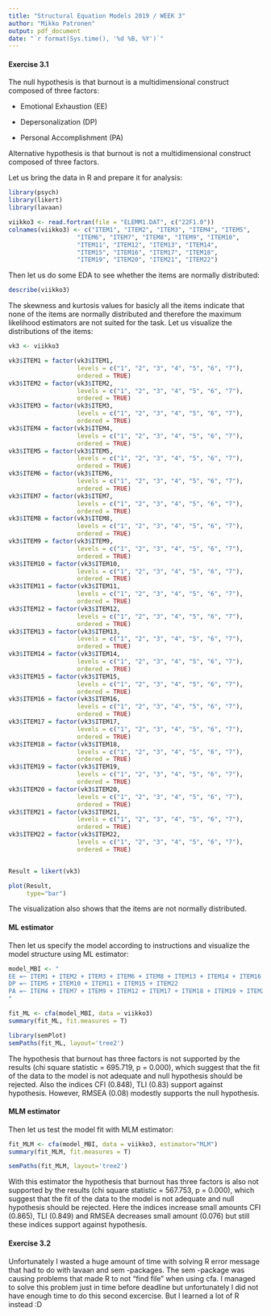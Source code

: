 ```yaml
---
title: "Structural Equation Models 2019 / WEEK 3"
author: "Mikko Patronen"
output: pdf_document
date: "`r format(Sys.time(), '%d %B, %Y')`"
---
```


#### Exercise 3.1

The null hypothesis is that burnout is a multidimensional construct composed of three factors:

- Emotional Exhaustion (EE)

- Depersonalization (DP)

- Personal Accomplishment (PA)


  
Alternative hypothesis is that burnout is not a multidimensional construct composed of three factors.


Let us bring the data in R and prepare it for analysis:

```r
library(psych)
library(likert)
library(lavaan)

viikko3 <- read.fortran(file = "ELEMM1.DAT", c("22F1.0"))
colnames(viikko3) <- c("ITEM1", "ITEM2", "ITEM3", "ITEM4", "ITEM5",
                   "ITEM6", "ITEM7", "ITEM8", "ITEM9", "ITEM10",
                   "ITEM11", "ITEM12", "ITEM13", "ITEM14",
                   "ITEM15", "ITEM16", "ITEM17", "ITEM18",
                   "ITEM19", "ITEM20", "ITEM21", "ITEM22")
```

Then let us do some EDA to see whether the items are normally distributed: 

```r
describe(viikko3)
```

The skewness and kurtosis values for basicly all the items indicate that none of the items are normally distributed and therefore the maximum likelihood estimators are not suited for the task. Let us visualize the distributions of the items:

```r
vk3 <- viikko3

vk3$ITEM1 = factor(vk3$ITEM1,
                   levels = c("1", "2", "3", "4", "5", "6", "7"),
                   ordered = TRUE)
vk3$ITEM2 = factor(vk3$ITEM2,
                   levels = c("1", "2", "3", "4", "5", "6", "7"),
                   ordered = TRUE)
vk3$ITEM3 = factor(vk3$ITEM3,
                   levels = c("1", "2", "3", "4", "5", "6", "7"),
                   ordered = TRUE)
vk3$ITEM4 = factor(vk3$ITEM4,
                   levels = c("1", "2", "3", "4", "5", "6", "7"),
                   ordered = TRUE)
vk3$ITEM5 = factor(vk3$ITEM5,
                   levels = c("1", "2", "3", "4", "5", "6", "7"),
                   ordered = TRUE)
vk3$ITEM6 = factor(vk3$ITEM6,
                   levels = c("1", "2", "3", "4", "5", "6", "7"),
                   ordered = TRUE)
vk3$ITEM7 = factor(vk3$ITEM7,
                   levels = c("1", "2", "3", "4", "5", "6", "7"),
                   ordered = TRUE)
vk3$ITEM8 = factor(vk3$ITEM8,
                   levels = c("1", "2", "3", "4", "5", "6", "7"),
                   ordered = TRUE)
vk3$ITEM9 = factor(vk3$ITEM9,
                   levels = c("1", "2", "3", "4", "5", "6", "7"),
                   ordered = TRUE)
vk3$ITEM10 = factor(vk3$ITEM10,
                   levels = c("1", "2", "3", "4", "5", "6", "7"),
                   ordered = TRUE)
vk3$ITEM11 = factor(vk3$ITEM11,
                   levels = c("1", "2", "3", "4", "5", "6", "7"),
                   ordered = TRUE)
vk3$ITEM12 = factor(vk3$ITEM12,
                   levels = c("1", "2", "3", "4", "5", "6", "7"),
                   ordered = TRUE)
vk3$ITEM13 = factor(vk3$ITEM13,
                   levels = c("1", "2", "3", "4", "5", "6", "7"),
                   ordered = TRUE)
vk3$ITEM14 = factor(vk3$ITEM14,
                   levels = c("1", "2", "3", "4", "5", "6", "7"),
                   ordered = TRUE)
vk3$ITEM15 = factor(vk3$ITEM15,
                   levels = c("1", "2", "3", "4", "5", "6", "7"),
                   ordered = TRUE)
vk3$ITEM16 = factor(vk3$ITEM16,
                   levels = c("1", "2", "3", "4", "5", "6", "7"),
                   ordered = TRUE)
vk3$ITEM17 = factor(vk3$ITEM17,
                   levels = c("1", "2", "3", "4", "5", "6", "7"),
                   ordered = TRUE)
vk3$ITEM18 = factor(vk3$ITEM18,
                   levels = c("1", "2", "3", "4", "5", "6", "7"),
                   ordered = TRUE)
vk3$ITEM19 = factor(vk3$ITEM19,
                   levels = c("1", "2", "3", "4", "5", "6", "7"),
                   ordered = TRUE)
vk3$ITEM20 = factor(vk3$ITEM20,
                   levels = c("1", "2", "3", "4", "5", "6", "7"),
                   ordered = TRUE)
vk3$ITEM21 = factor(vk3$ITEM21,
                   levels = c("1", "2", "3", "4", "5", "6", "7"),
                   ordered = TRUE)
vk3$ITEM22 = factor(vk3$ITEM22,
                   levels = c("1", "2", "3", "4", "5", "6", "7"),
                   ordered = TRUE)


Result = likert(vk3)

plot(Result,
     type="bar")
```

The visualization also shows that the items are not normally distributed.

#### ML estimator

Then let us specify the model according to instructions and visualize the model structure using ML estimator:

```r
model_MBI <- "
EE =~ ITEM1 + ITEM2 + ITEM3 + ITEM6 + ITEM8 + ITEM13 + ITEM14 + ITEM16 + ITEM20
DP =~ ITEM5 + ITEM10 + ITEM11 + ITEM15 + ITEM22
PA =~ ITEM4 + ITEM7 + ITEM9 + ITEM12 + ITEM17 + ITEM18 + ITEM19 + ITEM21
"
```


```r
fit_ML <- cfa(model_MBI, data = viikko3)
summary(fit_ML, fit.measures = T)

library(semPlot)
semPaths(fit_ML, layout='tree2')
```

The hypothesis that burnout has three factors is not supported by the results (chi square statistic = 695.719, p = 0.000), which suggest that the fit of the data to the model is not adequate and null hypothesis should be rejected. Also the indices CFI (0.848), TLI (0.83) support against hypothesis. However, RMSEA (0.08) modestly supports the null hypothesis. 

#### MLM estimator

Then let us test the model fit with MLM estimator:

```r
fit_MLM <- cfa(model_MBI, data = viikko3, estimator="MLM")
summary(fit_MLM, fit.measures = T)

semPaths(fit_MLM, layout='tree2')
```

With this estimator the hypothesis that burnout has three factors is also not supported by the results (chi square statistic = 567.753, p = 0.000), which suggest that the fit of the data to the model is not adequate and null hypothesis should be rejected. Here the indices increase small amounts CFI (0.865), TLI (0.849) and RMSEA decreases small amount (0.076) but still these indices support against hypothesis.


#### Exercise 3.2

Unfortunately I wasted a huge amount of time with solving R error message that had to do with lavaan and sem -packages. The sem -package was causing problems that made R to not "find  file" when using cfa. I managed to solve this problem just in time before deadline but unfortunately I did not have enough time to do this second excercise. But I learned a lot of R instead :D
